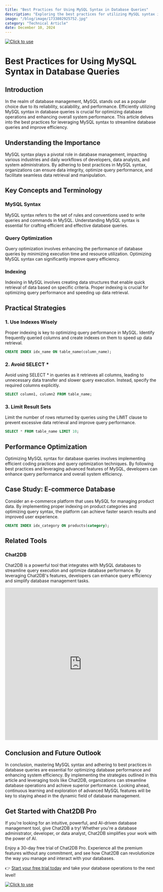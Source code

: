 ```yaml
---
title: "Best Practices for Using MySQL Syntax in Database Queries"
description: "Exploring the best practices for utilizing MySQL syntax in database queries to enhance performance and efficiency."
image: "/blog/image/1733802925752.jpg"
category: "Technical Article"
date: December 10, 2024
---
```

[![Click to use](/image/blog/bg/chat2db1.png)](https://app.chat2db.ai/)
# Best Practices for Using MySQL Syntax in Database Queries


<Authors date="December 10, 2024">
  <Author name="Jing" link="https://chat2db.ai" />
</Authors>

## Introduction

In the realm of database management, MySQL stands out as a popular choice due to its reliability, scalability, and performance. Efficiently utilizing MySQL syntax in database queries is crucial for optimizing database operations and enhancing overall system performance. This article delves into the best practices for leveraging MySQL syntax to streamline database queries and improve efficiency.

## Understanding the Importance

MySQL syntax plays a pivotal role in database management, impacting various industries and daily workflows of developers, data analysts, and system administrators. By adhering to best practices in MySQL syntax, organizations can ensure data integrity, optimize query performance, and facilitate seamless data retrieval and manipulation.

## Key Concepts and Terminology

### MySQL Syntax

MySQL syntax refers to the set of rules and conventions used to write queries and commands in MySQL. Understanding MySQL syntax is essential for crafting efficient and effective database queries.

### Query Optimization

Query optimization involves enhancing the performance of database queries by minimizing execution time and resource utilization. Optimizing MySQL syntax can significantly improve query efficiency.

### Indexing

Indexing in MySQL involves creating data structures that enable quick retrieval of data based on specific criteria. Proper indexing is crucial for optimizing query performance and speeding up data retrieval.

## Practical Strategies

### 1. Use Indexes Wisely

Proper indexing is key to optimizing query performance in MySQL. Identify frequently queried columns and create indexes on them to speed up data retrieval.

```sql
CREATE INDEX idx_name ON table_name(column_name);
```

### 2. Avoid SELECT *

Avoid using SELECT * in queries as it retrieves all columns, leading to unnecessary data transfer and slower query execution. Instead, specify the required columns explicitly.

```sql
SELECT column1, column2 FROM table_name;
```

### 3. Limit Result Sets

Limit the number of rows returned by queries using the LIMIT clause to prevent excessive data retrieval and improve query performance.

```sql
SELECT * FROM table_name LIMIT 10;
```

## Performance Optimization

Optimizing MySQL syntax for database queries involves implementing efficient coding practices and query optimization techniques. By following best practices and leveraging advanced features of MySQL, developers can enhance query performance and overall system efficiency.

## Case Study: E-commerce Database

Consider an e-commerce platform that uses MySQL for managing product data. By implementing proper indexing on product categories and optimizing query syntax, the platform can achieve faster search results and improved user experience.

```sql
CREATE INDEX idx_category ON products(category);
```

## Related Tools

### Chat2DB

Chat2DB is a powerful tool that integrates with MySQL databases to streamline query execution and optimize database performance. By leveraging Chat2DB's features, developers can enhance query efficiency and simplify database management tasks.

<iframe width="100%" height="500" src="https://www.youtube.com/embed/bsg3yF7al_I?si=60QprvANg_nd1U-8" title="YouTube video player" frameborder="0" allow="accelerometer; autoplay; clipboard-write; encrypted-media; gyroscope; picture-in-picture; web-share" referrerpolicy="strict-origin-when-cross-origin" allowfullscreen></iframe>

## Conclusion and Future Outlook

In conclusion, mastering MySQL syntax and adhering to best practices in database queries are essential for optimizing database performance and enhancing system efficiency. By implementing the strategies outlined in this article and leveraging tools like Chat2DB, organizations can streamline database operations and achieve superior performance. Looking ahead, continuous learning and exploration of advanced MySQL features will be key to staying ahead in the dynamic field of database management.

## Get Started with Chat2DB Pro

If you're looking for an intuitive, powerful, and AI-driven database management tool, give Chat2DB a try! Whether you're a database administrator, developer, or data analyst, Chat2DB simplifies your work with the power of AI.

Enjoy a 30-day free trial of Chat2DB Pro. Experience all the premium features without any commitment, and see how Chat2DB can revolutionize the way you manage and interact with your databases.

👉 [Start your free trial today](https://app.chat2db.ai/) and take your database operations to the next level!

[![Click to use](/image/blog/bg/chat2db.jpg)](https://app.chat2db.ai/)